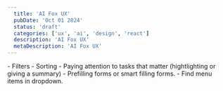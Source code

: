 ```yaml
---
  title: 'AI Fox UX'
  pubDate: 'Oct 01 2024'
  status: 'draft'
  categories: ['ux', 'ai', 'design', 'react']
  description: 'AI Fox UX'
  metaDescription: 'AI Fox UX'
---
```



<Package 
npm="npm install ai @ai-sdk/openai zod" 
yarn="yarn add ai @ai-sdk/openai zod" 
pnpm="pnpm add ai @ai-sdk/openai zod" />

<Window />
- Filters
- Sorting
- Paying attention to tasks that matter (hightlighting or giving a summary)
- Prefilling forms or smart filling forms.
- Find menu items in dropdown.

